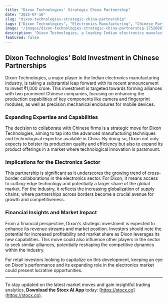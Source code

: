 ```yaml
---
title: "Dixon Technologies' Strategic China Partnership"
date: "2025-07-16"
slug: "dixon-technologies-strategic-china-partnership"
tags: ["Dixon Technologies", "Electronics Manufacturing", "Chinese Partnership", "Investment", "Market Growth"]
image: "/images/dixon-technologies-strategic-china-partnership-1752688776449.png"
description: "Dixon Technologies, a leading Indian electronics manufacturer, is making a strategic move to strengthen its foothold in the mobile components market by investing ₹1,000 crore in partnerships with two Chinese firms. This investment aims to enhance Dixon's capabilities in producing camera and fingerprint modules, alongside precision mechanical enclosures essential for mobile phones. By aligning with these Chinese companies, Dixon seeks to leverage their expertise and technological advancements, positioning itself as a significant player in the competitive electronics manufacturing landscape. This development not only marks Dixon's ambitious growth trajectory but also highlights the increasing global integration of supply chains in the electronics sector."
featured: false
---
```


## Dixon Technologies' Bold Investment in Chinese Partnerships

Dixon Technologies, a major player in the Indian electronics manufacturing industry, is taking a substantial leap forward with its recent announcement to invest ₹1,000 crore. This investment is targeted towards forming alliances with two prominent Chinese companies, focusing on enhancing the production capabilities of key components like camera and fingerprint modules, as well as precision mechanical enclosures for mobile devices.

### Expanding Expertise and Capabilities

The decision to collaborate with Chinese firms is a strategic move for Dixon Technologies, aiming to tap into the advanced manufacturing techniques and technological expertise available in China. By doing so, Dixon not only expects to bolster its production quality and efficiency but also to expand its product offerings in a market where technological innovation is paramount.

### Implications for the Electronics Sector

This partnership is significant as it underscores the growing trend of cross-border collaborations in the electronics sector. For Dixon, it means access to cutting-edge technology and potentially a larger share of the global market. For the industry, it reflects the increasing globalization of supply chains, where partnerships across borders become a crucial avenue for growth and competitiveness.

### Financial Insights and Market Impact

From a financial perspective, Dixon's strategic investment is expected to enhance its revenue streams and market position. Investors should note the potential for increased profitability and market share as Dixon leverages its new capabilities. This move could also influence other players in the sector to seek similar alliances, potentially reshaping the competitive dynamics within the industry.

For retail investors looking to capitalize on this development, keeping an eye on Dixon's performance and its expanding role in the electronics market could present lucrative opportunities.

---

To stay updated on the latest market moves and gain insightful trading analytics, **Download the Stocx AI App** today: [https://stocx.co](https://stocx.co).
